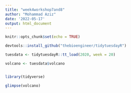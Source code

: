 ```yaml
---
title: "week4workshop7and8"
author: "Mohammad Aziz"
date: '2022-05-17'
output: html_document
---
```


```r
knitr::opts_chunk$set(echo = TRUE)
```

```r
devtools::install_github("thebioengineer/tidytuesdayR")

tuesdata <- tidytuesdayR::tt_load(2020, week = 20)

volcano <- tuesdata$volcano


library(tidyverse)

glimpse(volcano)
```

